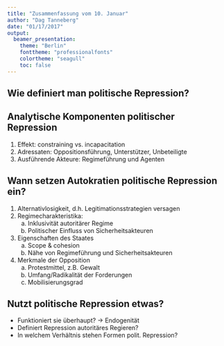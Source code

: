```yaml
---
title: "Zusammenfassung vom 10. Januar"
author: "Dag Tanneberg"
date: "01/17/2017"
output:
  beamer_presentation:
    theme: "Berlin"
    fonttheme: "professionalfonts"
    colortheme: "seagull"
    toc: false
---
```


## Wie definiert man politische Repression?

\begin{quote}
  "Repression is a strategy that elites actively choose when
  [\dots] benefits exceed the costs, and for any ruler, the
  preservation of power is the decisive expected benefit."
  (291)
\end{quote}

\begin{quote}
  "sum of all strategies by ruling elites to contain
  challenges to their rule" (292)
\end{quote}

## Analytische Komponenten politischer Repression

1. Effekt: constraining vs. incapacitation
2. Adressaten: Oppositionsführung, Unterstützer, Unbeteiligte
3. Ausführende Akteure: Regimeführung und Agenten

## Wann setzen Autokratien politische Repression ein?

1. Alternativlosigkeit, d.h. Legitimationsstrategien versagen
2. Regimecharakteristika:
    a. Inklusivität autoritärer Regime
    b. Politischer Einfluss von Sicherheitsakteuren
3. Eigenschaften des Staates
    a. Scope & cohesion
    b. Nähe von Regimeführung und Sicherheitsakteuren
4. Merkmale der Opposition
    a. Protestmittel, z.B. Gewalt
    b. Umfang/Radikalität der Forderungen
    c. Mobilisierungsgrad

## Nutzt politische Repression etwas?

- Funktioniert sie überhaupt? $\rightarrow$ Endogenität
- Definiert Repression autoritäres Regieren?
- In welchem Verhältnis stehen Formen polit. Repression?
